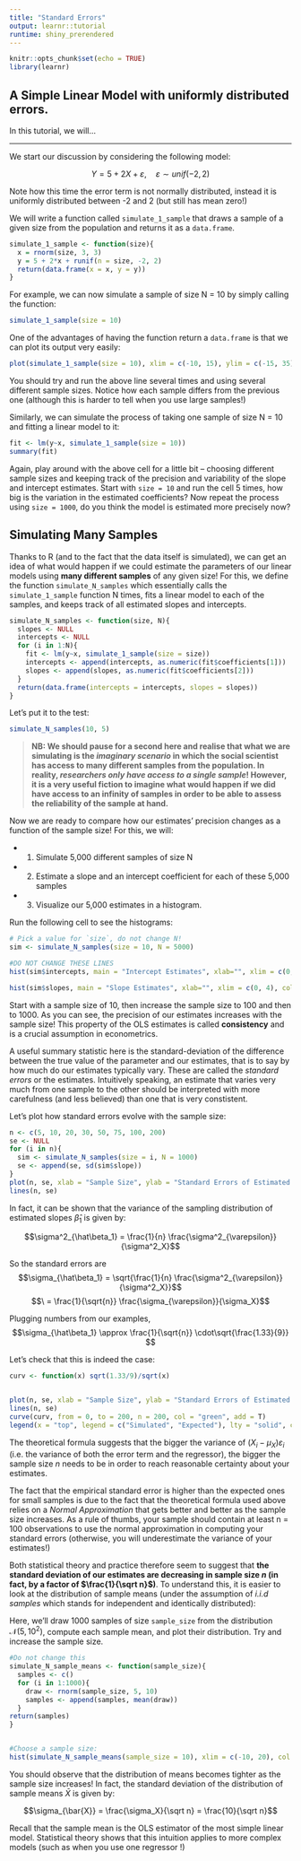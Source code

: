 ```yaml
---
title: "Standard Errors"
output: learnr::tutorial
runtime: shiny_prerendered
---
```

  
```r
knitr::opts_chunk$set(echo = TRUE)
library(learnr)
```

## A Simple Linear Model with uniformly distributed errors.

In this tutorial, we will...

----

We start our discussion by considering the following model:

$$Y = 5 + 2X + \varepsilon, \quad \varepsilon \sim unif(-2, 2)$$

Note how this time the error term is not normally distributed, instead it is uniformly distributed between -2 and 2 (but still has mean zero!)

We will write a function called `simulate_1_sample` that draws a sample of a given size from the population and returns it as a `data.frame`.

```r
simulate_1_sample <- function(size){
  x = rnorm(size, 3, 3)
  y = 5 + 2*x + runif(n = size, -2, 2)
  return(data.frame(x = x, y = y))
}
```

For example, we can now simulate a sample of size N = 10 by simply calling the function:

```r
simulate_1_sample(size = 10)
```

One of the advantages of having the function return a `data.frame` is that we can plot its output very easily:

```r
plot(simulate_1_sample(size = 10), xlim = c(-10, 15), ylim = c(-15, 35))
```

You should try and run the above line several times and using several different sample sizes. Notice how each sample differs from the previous one (although this is harder to tell when you use large samples!)

Similarly, we can simulate the process of taking one sample of size N = 10 and fitting a linear model to it:

```r
fit <- lm(y~x, simulate_1_sample(size = 10))
summary(fit)
```

Again, play around with the above cell for a little bit -- choosing different sample sizes and keeping track of the precision and variability of the slope and intercept estimates. Start with `size = 10` and run the cell 5 times, how big is the variation in the estimated coefficients? Now repeat the process using `size = 1000`, do you think the model is estimated more precisely now?

## Simulating Many Samples

Thanks to R (and to the fact that the data itself is simulated), we can get an idea of what would happen if we could estimate the parameters of our linear models using **many different samples** of any given size! For this, we define the function `simulate_N_samples` which essentially calls the `simulate_1_sample` function N times, fits a linear model to each of the samples, and keeps track of all estimated slopes and intercepts.

```r
simulate_N_samples <- function(size, N){
  slopes <- NULL
  intercepts <- NULL
  for (i in 1:N){
    fit <- lm(y~x, simulate_1_sample(size = size))
    intercepts <- append(intercepts, as.numeric(fit$coefficients[1]))
    slopes <- append(slopes, as.numeric(fit$coefficients[2]))
  }
  return(data.frame(intercepts = intercepts, slopes = slopes))
}
```

Let's put it to the test:

```r
simulate_N_samples(10, 5)
```

> **NB: We should pause for a second here and realise that what we are simulating is the *imaginary scenario* in which the social scientist has access to many different samples from the population. In reality, *researchers only have access to a single sample*! However, it is a very useful fiction to imagine what would happen if we did have access to an infinity of samples in order to be able to assess the reliability of the sample at hand.**

Now we are ready to compare how our estimates' precision changes as a function of the sample size! For this, we will:

- 1. Simulate 5,000 different samples of size N
- 2. Estimate a slope and an intercept coefficient for each of these 5,000 samples
- 3. Visualize our 5,000 estimates in a histogram.

Run the following cell to see the histograms:

```r
# Pick a value for `size`, do not change N!
sim <- simulate_N_samples(size = 10, N = 5000)

#DO NOT CHANGE THESE LINES
hist(sim$intercepts, main = "Intercept Estimates", xlab="", xlim = c(0, 10), col = "lightblue");

hist(sim$slopes, main = "Slope Estimates", xlab="", xlim = c(0, 4), col = "lightblue")
```

Start with a sample size of 10, then increase the sample size to 100 and then to 1000. As you can see, the precision of our estimates increases with the sample size! This property of the OLS estimates is called **consistency** and is a crucial assumption in econometrics.

A useful summary statistic here is the standard-deviation of the difference between the true value of the parameter and our estimates, that is to say by how much do our estimates typically vary. These are called the *standard errors* or the estimates. Intuitively speaking, an estimate that varies very much from one sample to the other should be interpreted with more carefulness (and less believed) than one that is very constistent.


Let's plot how standard errors evolve with the sample size:

```r
n <- c(5, 10, 20, 30, 50, 75, 100, 200)
se <- NULL
for (i in n){
  sim <- simulate_N_samples(size = i, N = 1000)
  se <- append(se, sd(sim$slope))
}
plot(n, se, xlab = "Sample Size", ylab = "Standard Errors of Estimated Slope")
lines(n, se)
```



In fact, it can be shown that the variance of the sampling distribution of estimated slopes $\hat\beta_1$ is given by:

$$\sigma^2_{\hat\beta_1} = \frac{1}{n} \frac{\sigma^2_{\varepsilon}}{\sigma^2_X}$$

So the standard errors are 
$$\sigma_{\hat\beta_1} = \sqrt{\frac{1}{n} \frac{\sigma^2_{\varepsilon}}{\sigma^2_X}}$$
$$\ = \frac{1}{\sqrt{n}} \frac{\sigma_{\varepsilon}}{\sigma_X}$$

Plugging numbers from our examples, 
$$\sigma_{\hat\beta_1} \approx \frac{1}{\sqrt{n}} \cdot\sqrt{\frac{1.33}{9}} $$

Let's check that this is indeed the case:

```r

curv <- function(x) sqrt(1.33/9)/sqrt(x)


plot(n, se, xlab = "Sample Size", ylab = "Standard Errors of Estimated Slope")
lines(n, se)
curve(curv, from = 0, to = 200, n = 200, col = "green", add = T)
legend(x = "top", legend = c("Simulated", "Expected"), lty = "solid", col = c("black", "green"))
```

The theoretical formula suggests that the bigger the variance of $(X_i - \mu_X)\varepsilon_i$ (i.e. the variance of both the error term and the regressor), the bigger the sample size $n$ needs to be in order to reach reasonable certainty about your estimates. 

The fact that the empirical standard error is higher than the expected ones for small samples is due to the fact that the theoretical formula used above relies on a *Normal Approximation* that gets better and better as the sample size increases. As a rule of thumbs, your sample should contain at least n = 100 observations to use the normal approximation in computing your standard errors (otherwise, you will underestimate the variance of your estimates!)

Both statistical theory and practice therefore seem to suggest that **the standard deviation of our estimates are decreasing in sample size $n$ (in fact, by a factor of $\frac{1}{\sqrt n}$)**. To understand this, it is easier to look at the distribution of sample means (under the assumption of *i.i.d samples* which stands for independent and identically distributed):

Here, we'll draw 1000 samples of size `sample_size` from the distribution $\mathcal{N}(5, 10^2)$, compute each sample mean, and plot their distribution. Try and increase the sample size.

```r

#Do not change this
simulate_N_sample_means <- function(sample_size){
  samples <- c()
  for (i in 1:1000){
    draw <- rnorm(sample_size, 5, 10)
    samples <- append(samples, mean(draw))
  }
return(samples)
}


#Choose a sample size:
hist(simulate_N_sample_means(sample_size = 10), xlim = c(-10, 20), col = "forestgreen")


```


You should observe that the distribution of means becomes tighter as the sample size increases! In fact, the standard deviation of the distribution of sample means $\bar X$ is given by:

$$\sigma_{\bar{X}} = \frac{\sigma_X}{\sqrt n} = \frac{10}{\sqrt n}$$

Recall that the sample mean is the OLS estimator of the most simple linear model. Statistical theory shows that this intuition applies to more complex models (such as when you use one regressor !)







